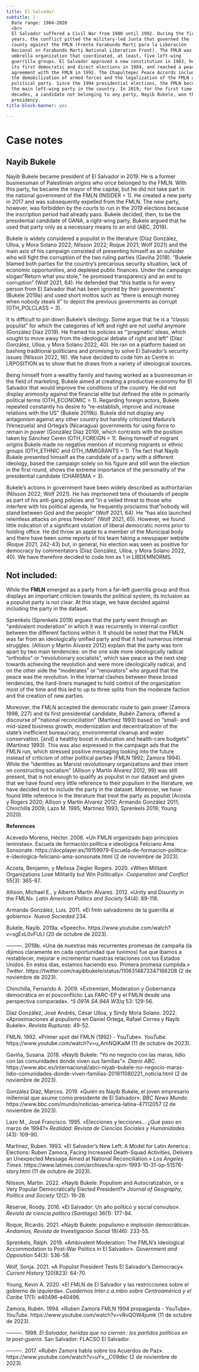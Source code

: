 ```yaml
---
title: El Salvador
subtitle: |-
  Date range: 1984-2020
  <br>
  El Salvador suffered a Civil War from 1980 until 1992. During the first
  years, the conflict pitted the military-led Junta that governed the
  county against the FMLN (Frente Farabundo Martí para la Liberación
  Nacional or Farabundo Martí National Liberation Front). The FMLN was an
  umbrella organization that coordinated, at least, five left-wing
  guerrilla groups. El Salvador approved a new constitution in 1983, held
  its first democratic and direct elections in 1984, and reached a peace
  agreement with the FMLN in 1992. The Chapultepec Peace Accords included
  the demobilization of armed forces and the legalization of the FMLN as a
  political party. Since the 1994 presidential elections, the FMLN become
  the main left-wing party in the country. In 2019, for the first time in
  decades, a candidate not belonging to any party, Nayib Bukele, won the
  presidency.
title-block-banner: yes

---
```


# Case notes

## Nayib Bukele

Nayib Bukele became president of El Salvador in 2019. He is a former
businessman of Palestinian origins who once belonged to the FMLN. With
this party, he became the mayor of the capital, but he did not take part
in the national government of the FMLN (INSIDER = 1). He created a new
party in 2017 and was subsequently expelled from the FMLN. The new
party, however, was forbidden by the courts to run in the 2019 elections
because the inscription period had already pass. Bukele decided, then,
to be the presidential candidate of GANA, a right-wing party. Bukele
argued that he used that party only as a necessary means to an end (ABC,
2019).

Bukele is widely considered a populist in the literature (Díaz González,
Ulloa, y Mora Solano 2022; Nilsson 2022; Roque 2021; Wolf 2021) and the
main axis of his campaign consisted of presenting himself as an outsider
who will fight the corruption of the two ruling parties (Gaviña 2018).
"Bukele blamed both parties for the country's precarious security
situation, lack of economic opportunities, and depleted public finances.
Under the campaign slogan "Return what you stole," he promised
transparency and an end to corruption" (Wolf 2021, 64). He defended that
"this battle is for every person from El Salvador that has been ignored
by their governments" (Bukele 2019a) and used short mottos such as
"there is enough money when nobody steals it" to depict the previous
governments as corrupt (OTH_POLCLASS = 3).

It is difficult to pin down Bukele's ideology. Some argue that he is a
"classic populist" for which the categories of left and right are not
useful anymore (González Díaz 2019). He framed his policies as
"'pragmatic' ideas, which sought to move away from the ideological
debate of right and left" (Díaz González, Ulloa, y Mora Solano 2022,
40). He ran on a platform based on bashing traditional politicians and
promising to solve El Salvador's security issues (Nilsson 2022, 16). We
have decided to code him as Centre in LRPOSITION as to show that he
draws from a variety of ideological sources.

Being himself from a wealthy family and having worked as a businessman
in the field of marketing, Bukele aimed at creating a productive economy
for El Salvador that would improve the conditions of the country. He did
not display animosity against the financial elite but defined the elite
in primarily political terms (OTH_ECONOMIC = 1). Regarding foreign
actors, Bukele repeated constantly his desire to "re-establish, improve
and increase relations with the US" (Bukele 2019b). Bukele did not
display any antagonism against any other country but harshly criticized
Maduro's (Venezuela) and Ortega's (Nicaragua) governments for using
force to remain in power (González Díaz 2019), which contrasts with the
position taken by Sánchez Cerén (OTH_FOREIGN = 1). Being himself of
migrant origins Bukele made no negative mention of incoming migrants or
ethnic groups (OTH_ETHNIC and OTH_IMMIGRANTS = 1). The fact that Nayib
Bukele presented himself as the candidate of a party with a different
ideology, based the campaign solely on his figure and still won the
election in the first round, shows the extreme importance of the
personality of the presidential candidate (CHARISMA = 3).

Bukele's actions in government have been widely described as
authoritarian (Nilsson 2022; Wolf 2021). He has imprisoned tens of
thousands of people as part of his anti-gang policies and "in a veiled
threat to those who interfere with his political agenda, he frequently
proclaims that "nobody will stand between God and the people" (Wolf
2021, 64). He "has also launched relentless attacks on press freedom"
(Wolf 2021, 65). However, we found little indication of a significant
violation of liberal democratic norms prior to holding office. He did
throw an apple to a member of the Municipal body and there have been
some reports of his team faking a newspaper website (Roque 2021, 242-43)
but, in general, his election was seen as positive for democracy by
commentators (Díaz González, Ulloa, y Mora Solano 2022, 40). We have
therefore decided to code him as 1 in LIBDEMNORMS.

## Not included:

While the **FMLN** emerged as a party from a far-left guerrilla group
and thus displays an important criticism towards the political system,
its inclusion as a populist party is not clear. At this stage, we have
decided against including the party in the dataset.

Sprenkels (Sprenkels 2019) argues that the party went through an
"ambivalent moderation" in which it was recurrently in internal conflict
between the different factions within it. It should be noted that the
FMLN was far from an ideologically unified party and that it had
numerous internal struggles. (Allison y Martín Alvarez 2012) explain
that the party was torn apart by two main tendencies: on the one side
more ideologically radical "orthodox" or "revolutionary socialists",
which saw peace as the next step towards achieving the revolution and
were more ideologically radical, and on the other side the "moderates"
or "renovators" who argued that the peace was the revolution. In the
internal clashes between these broad tendencies, the hard-liners managed
to hold control of the organization most of the time and this led to up
to three splits from the moderate faction and the creation of new
parties.

Moreover, the FMLN accepted the democratic route to gain power (Zamora
1998, 227) and its first presidential candidate, Rubén Zamora, offered a
discourse of "national reconciliation" (Martinez 1993) based on "small-
and mid-sized business growth, modernization and decentralization of the
state's inefficient bureaucracy, environmental cleanup and water
conservation. \[and\] a healthy boost in education and health-care
budgets" (Martinez 1993). This was also expressed in the campaign ads
that the FMLN run, which stressed positive messaging looking into the
future instead of criticism of other political parties (FMLN 1992;
Zamora 1994). While the "identities as Marxist revolutionary
organizations and their intent on constructing socialism" (Allison y
Martín Alvarez 2012, 99) was still present, that is not enough to
qualify as populist in our dataset and given that we have found very
little reference to their populism in the literature, we have decided
not to include the party in the dataset. Moreover, we have found little
reference in the literature that treat the party as populist (Acosta y
Rogers 2020; Allison y Martín Alvarez 2012; Armando González 2011;
Chinchilla 2009; Lazo M. 1995; Martinez 1993; Sprenkels 2019; Young
2020).

**References**

Acevedo Moreno, Héctor. 2006. «Un FMLN organizado bajo principios
leninistas». Escuela de formación política e ideológica Feliciano Ama
Sonsonate.
https://docplayer.es/19159979-Escuela-de-formacion-politica-e-ideologica-feliciano-ama-sonsonate.html
(2 de noviembre de 2023).

Acosta, Benjamin, y Melissa Ziegler Rogers. 2020. «When Militant
Organizations Lose Militarily but Win Politically». *Cooperation and
Conflict* 55(3): 365-87.

Allison, Michael E., y Alberto Martín Alvarez. 2012. «Unity and Disunity
in the FMLN». *Latin American Politics and Society* 54(4): 89-118.

Armando González, Luis. 2011. «El fmln salvadoreno de la guerrilla al
gobierno». *Nueva Sociedad* 234.

Bukele, Nayib. 2019a. «Speech».
https://www.youtube.com/watch?v=sgExL0vFULI (20 de octubre de 2023).

---------. 2019b. «Una de nuestras más recurrentes promesas de campaña
(la dijimos claramente en cada oportunidad que tuvimos) fue que íbamos a
restablecer, mejorar e incrementar nuestras relaciones con los Estados
Unidos. En estos días, estamos haciendo eso. Primera promesa cumplida.»
*Twitter*. https://twitter.com/nayibbukele/status/1106314873347166208 (2
de noviembre de 2023).

Chinchilla, Fernando A. 2009. «Extremism, Moderation y Gobernanza
democrática en el posconflicto: Las FARC-EP y el FMLN desde una
perspectiva comparada». *\^5 09?A SA.94A W3)q* 53: 129-56.

Díaz González, José Andrés, César Ulloa, y Sindy Mora Solano. 2022.
«Aproximaciones al populismo en Daniel Ortega, Rafael Correa y Nayib
Bukele». *Revista Rupturas*: 49-52.

FMLN. 1992. «Primer spot del FMLN (1992) - YouTube». *YouTube*.
https://www.youtube.com/watch?v=u_AmNQiKaiM (11 de octubre de 2023).

Gaviña, Susana. 2018. «Nayib Bukele: "Yo no negocio con las maras, lidio
con las comunidades donde viven sus familias"». *Diario ABC*.
https://www.abc.es/internacional/abci-niyab-bukele-no-negocio-maras-lidio-comunidades-donde-viven-familias-201811080221_noticia.html
(2 de noviembre de 2023).

González Díaz, Marcos. 2019. «Quién es Nayib Bukele, el joven empresario
millennial que asume como presidente de El Salvador». *BBC News Mundo*.
https://www.bbc.com/mundo/noticias-america-latina-47112057 (2 de
noviembre de 2023).

Lazo M., José Francisco. 1995. «Elecciones y lecciones\... ¿Qué paso en
marzo de 1994?» *Realidad: Revista de Ciencias Sociales y Humanidades*
(43): 109-90.

Martinez, Ruben. 1993. «El Salvador's New Left: A Model for Latin
America : Elections: Ruben Zamora, Facing Increased Death-Squad
Activities, Delivers an Unexpected Message Aimed at National
Reconciliation.» *Los Angeles Times*.
https://www.latimes.com/archives/la-xpm-1993-10-31-op-51576-story.html
(11 de octubre de 2023).

Nilsson, Martin. 2022. «Nayib Bukele: Populism and Autocratization, or a
Very Popular Democratically Elected President?» *Journal of Geography,
Politics and Society* 12(2): 16-26.

Réserve, Roody. 2016. «El Salvador: Un año político y social convulso».
*Revista de ciencia política (Santiago)* 36(1): 177-94.

Roque, Ricardo. 2021. «Nayib Bukele: populismo e implosión democrática».
*Andamios, Revista de Investigación Social* 18(46): 233-55.

Sprenkels, Ralph. 2019. «Ambivalent Moderation: The FMLN's Ideological
Accommodation to Post-War Politics in El Salvador». *Government and
Opposition* 54(3): 536-58.

Wolf, Sonja. 2021. «A Populist President Tests El Salvador's Democracy».
*Current History* 120(823): 64-70.

Young, Kevin A. 2020. «El FMLN de El Salvador y las restricciones sobre
el gobierno de izquierda». *Cuadernos Inter.c.a.mbio sobre Centroamérica
y el Caribe* 17(1): e40496-e40496.

Zamora, Rubén. 1994. «Ruben Zamora FMLN 1994 propaganda - YouTube».
*YouTube*. https://www.youtube.com/watch?v=vRvQOW4jumk (11 de octubre de
2023).

---------. 1998. *El Salvador, heridas que no cierran : los partidos
políticos en la post-guerra*. San Salvador: FLACSO El Salvador.

---------. 2017. «Rubén Zamora habla sobre los Acuerdos de Paz».
https://www.youtube.com/watch?v=uYx\_\_C09dkc (2 de noviembre de 2023).
